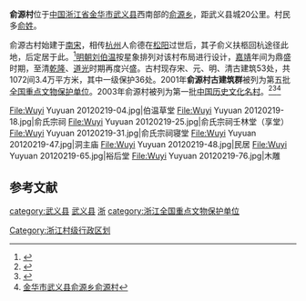 {{coord|28|46|13|N|119|39|42|E|display=title|scale:100000}}{{文物保护单位
| 级别 = 全国
| 名称 = 俞源村古建筑群
| 图片 = [[File:Wuyi_Yuyuan_20120219-13.jpg|210px]]
| 编号 = 5-300
| 分类 = 古建筑
| 时代 = [[元朝|元]]—[[清朝|清]]
| 所在 = [[浙江省|浙江省]][[武义县|武义县]]
| 登录 = 2001年 
}}
'''俞源村'''位于[[中国|中国]][[浙江省|浙江省]][[金华市|金华市]][[武义县|武义县]]西南部的[[俞源乡|俞源乡]]，距武义县城20公里。村民多[[俞姓|俞姓]]。

俞源古村始建于[[南宋|南宋]]，相传[[杭州|杭州]]人俞德在[[松阳|松阳]]过世后，其子俞义扶柩回杭途径此地，后定居于此。<ref>{{Cite_news |date=2006年<!--0-->6月15日<!--　09:56:54--> |title=耕读世家俞源俞氏家族--武义新闻网 |script-title= |trans-title= |url=http://wynews.zjol.com.cn/wynews/system/2006/06/15/000357315.shtml |dead-url=no |format=shtml |editor1-last=邹 |editor1-first=锋 |department= |newspaper=武义新闻网 |type= |series= |language=zh-Hans |volume= |issue= |others= |edition= |location=武义 |publisher=武义新闻网 |publication-date= |agency=武义新闻网 |page=1 |archive-url=https://web.archive.org/web/20190502070737/http://wynews.zjol.com.cn/wynews/system/2006/06/15/000357315.shtml |archive-date=2019-05-02 |access-date=2017-02-22 |via= |registration= |subscription= |lay-url= |lay-source= |lay-date= |quote=俞姓在此安家立命生息繁衍，而原有的朱颜两姓日渐衰退乃至消失，村庄为俞氏家族所代替 |postscript= |ref= }}</ref>[[明朝|明朝]][[刘伯温|刘伯温]]按星象排列对该村布局进行设计，[[嘉靖|嘉靖]]年间为鼎盛时期，至清[[乾隆|乾隆]]、[[道光|道光]]时期再度兴盛。古村现存宋、元、明、清古建筑53处，共1072间3.4万平方米，其中一级保护36处。2001年'''俞源村古建筑群'''被列为第五批[[全国重点文物保护单位|全国重点文物保护单位]]。2003年俞源村被列为第一批[[中国历史文化名村|中国历史文化名村]]。<ref>{{Cite_web |url=http://www.zjol.com.cn/05gotrip/system/2007/01/25/008131702.shtml |title=武义俞源村 |publisher=浙江在线 |deadurl=yes |archiveurl=https://web.archive.org/web/20120217005809/http://www.zjol.com.cn/05gotrip/system/2007/01/25/008131702.shtml |archivedate=2012-02-17 |accessdate=2010-01-06 }}{{失效鏈接}}</ref><ref>{{Cite web |url=http://hytk.zjol.com.cn/06jhtk/system/2007/05/23/000333585.shtml |title=神奇的太极星象村—俞源 |accessdate=2010-12-03 |archive-date=2012-02-15 |archive-url=https://web.archive.org/web/20120215221102/http://hytk.zjol.com.cn/06jhtk/system/2007/05/23/000333585.shtml |dead-url=no }}</ref><ref>[http://xnc.zjnm.cn/zdxx/dytw/view.jsp?zdid=11651&lmid=3&id=6802 金华市武义县俞源乡俞源村 ]{{dead link|date=2017年11月 |bot=InternetArchiveBot |fix-attempted=yes }}</ref>

<gallery>
File:Wuyi Yuyuan 20120219-04.jpg|伯温草堂
File:Wuyi Yuyuan 20120219-18.jpg|俞氏宗祠
File:Wuyi Yuyuan 20120219-25.jpg|俞氏宗祠壬林堂（享堂）
File:Wuyi Yuyuan 20120219-31.jpg|俞氏宗祠寝堂
File:Wuyi Yuyuan 20120219-47.jpg|洞主庙
File:Wuyi Yuyuan 20120219-48.jpg|民居
File:Wuyi Yuyuan 20120219-65.jpg|裕后堂
File:Wuyi Yuyuan 20120219-76.jpg|木雕
</gallery>
== 参考文献 ==
{{commonscat|Yuyuan Village}}
{{reflist}}

{{浙江全国重点文物保护单位}}
{{中国历史文化名村}}

{{DEFAULTSORT:Yu俞}}
[[category:武义县|category:武义县]]
[[category:金华旅游|武义县]]
[[category:中国历史文化名村|浙]]
[[category:浙江全国重点文物保护单位|category:浙江全国重点文物保护单位]]
[[Category:浙江村级行政区划|Category:浙江村级行政区划]]